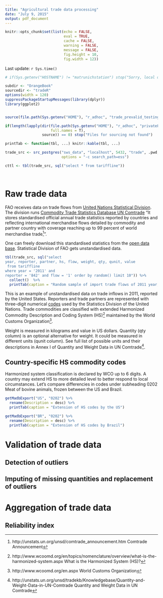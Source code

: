 ```yaml
---
title: "Agricultural trade data processing"
date: "July 9, 2015"
output: pdf_document
---
```


```r
knitr::opts_chunk$set(list(echo = FALSE,
                           eval = TRUE,
                           cache = FALSE,
                           warning = FALSE,
                           message = FALSE,
                           fig.height = 10,
                           fig.width = 12))
```

Last update: `r Sys.time()`

```r

# if(Sys.getenv("HOSTNAME") != "matrunichstation") stop("Sorry, local database is used for compilation")

subdir <- "OrangeBook"
sourcedir <- "tradeR"
options(width = 120)
suppressPackageStartupMessages(library(dplyr))
library(ggplot2)


source(file.path(Sys.getenv("HOME"), "r_adhoc", "trade_prevalid_testing", "setupconnection.R"))

if(length(lapply(dir(file.path(Sys.getenv("HOME"), "r_adhoc", "privateFAO", subdir, sourcedir), 
                     full.names = T), 
                 source)) == 0) stop("Files for sourcing not found")

printTab <- function(tbl, ...) knitr::kable(tbl, ...)

trade_src <- src_postgres("sws_data", "localhost", 5432, "trade", .pwd, 
                          options = "-c search_path=ess")

cttl <- tbl(trade_src, sql("select * from tariffline"))




```


# Raw trade data

FAO receives data on trade flows from [United Nations Statistical Division](http://unstats.un.org/unsd/default.htm). The division runs  [Commodity Trade Statistics Database UN Comtrade](http://unstats.un.org/unsd/comtrade_announcement.htm)  "It stores standardised official annual trade statistics reported by countries and reflecting international merchandise flows detailed by commodity and partner country with coverage reaching up to 99 percent of world merchandise trade[^comtrade_ann]". 

[^comtrade_ann]: http://unstats.un.org/unsd/comtrade_announcement.htm Comtrade Announcement

One can freely download this standardised statistics from the [open data base](http://comtrade.un.org/data/). Statistical Division of FAO gets unstandardised data.

```r
tbl(trade_src, sql("select 
year, reporter, partner, hs, flow, weight, qty, qunit, value 
 from tariffline
where year = '2011' and 
reporter = '842' and flow = '1' order by random() limit 10")) %>% 
  collect()  %>% 
  printTab(caption = "Random sample of import trade flows of 2011 year, reported by the US")
```

This is an example of unstandardised data on trade inflows in 2011, reported by the United States. Reporters and trade partners are represented with three-digit numerical [codes](http://unstats.un.org/unsd/methods/m49/m49.htm) used by the Statistics Division of the United Nations. Trade commodities are classified with extended Harmonized Commodity Description and Coding System (HS)[^hs_about] maintained by the World Customs Organization[^wto].

[^hs_about]: http://www.wcoomd.org/en/topics/nomenclature/overview/what-is-the-harmonized-system.aspx What is the Harmonized System (HS)?
[^wto]: http://www.wcoomd.org/en.aspx World Customs Organization

Weight is measured in kilograms and value in US dollars. Quantity (qty column) is an optional alternative for weight. It could be measured in different units (qunit column). See full list of possible units and their descriptions in Annex I of Quantity and Weight Data in UN Comtrade[^un_units].

[^un_units]: http://unstats.un.org/unsd/tradekb/Knowledgebase/Quantity-and-Weight-Data-in-UN-Comtrade Quantity and Weight Data in UN Comtrade

## Country-specific HS commodity codes

Harmonized system classification is declared by WCO up to 6 digits. A country may extend HS to more detailed level  to better respond to local circumstances. Let's compare differencies in codes under subheading 0202 Meat of bovine animals, frozen between the US and Brazil.

```r
getMadbExport("US", "0202") %>% 
  rename(Description = desc) %>% 
  printTab(caption = "Extension of HS codes by the US")

getMadbExport("BR", "0202") %>% 
  rename(Description = desc) %>% 
  printTab(caption = "Extension of HS codes by Brazil")
```


# Validation of trade data

## Detection of outliers

## Imputing of missing quantities and replacement of outliers

# Aggregation of trade data

## Reliability index

